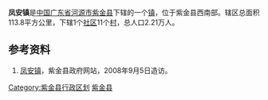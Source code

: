 '''凤安镇'''是[[中华人民共和国|中国]][[广东省|广东省]][[河源市|河源市]][[紫金县|紫金县]]下辖的一个[[镇|镇]]，位于紫金县西南部。辖区总面积113.8平方公里，下辖1个[[社区|社区]]11个[[村|村]]，总人口2.21万人。

==参考资料==
#[http://www.gdzijin.gov.cn/zjzj/zjnj/2005/zqgk/2006/0119/13550.htm 凤安镇]{{dead link|date=2017年11月 |bot=InternetArchiveBot |fix-attempted=yes }}，紫金县政府网站，2008年9月5日造访。

{{GD-stub}}
{{紫金县行政区划}}

[[Category:紫金县行政区划|Category:紫金县行政区划]]
[[Category:河源建制镇|紫金县]]